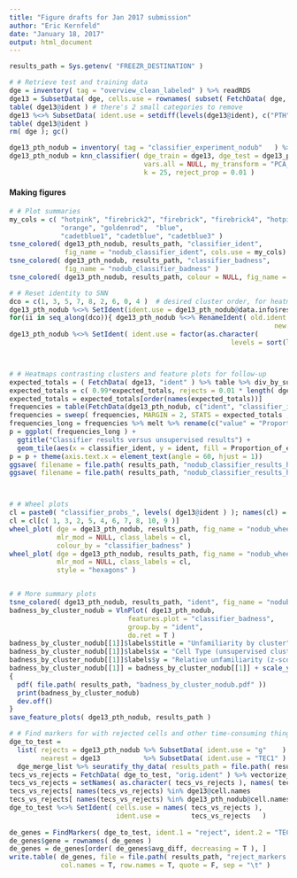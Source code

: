 ```yaml
---
title: "Figure drafts for Jan 2017 submission"
author: "Eric Kernfeld"
date: "January 18, 2017"
output: html_document
---
```


```r
results_path = Sys.getenv( "FREEZR_DESTINATION" )

# # Retrieve test and training data
dge = inventory( tag = "overview_clean_labeled" ) %>% readRDS
dge13 = SubsetData( dge, cells.use = rownames( subset( FetchData( dge, "eday" ), eday==13.5 ) ) )
table( dge13@ident ) # there's 2 small categories to remove
dge13 %<>% SubsetData( ident.use = setdiff(levels(dge13@ident), c("PTH", "BLD4")) ) 
table( dge13@ident ) 
rm( dge ); gc()

dge13_pth_nodub = inventory( tag = "classifier_experiment_nodub"   ) %>% readRDS
dge13_pth_nodub = knn_classifier( dge_train = dge13, dge_test = dge13_pth_nodub, 
                                  vars.all = NULL, my_transform = "PCA_20", 
                                  k = 25, reject_prop = 0.01 )
```

#### Making figures

```r
# # Plot summaries
my_cols = c( "hotpink", "firebrick2", "firebrick", "firebrick4", "hotpink4", 
             "orange", "goldenrod",  "blue",
             "cadetblue1", "cadetblue", "cadetblue3" )
tsne_colored( dge13_pth_nodub, results_path, "classifier_ident", 
              fig_name = "nodub_classifier_ident", cols.use = my_cols)
tsne_colored( dge13_pth_nodub, results_path, "classifier_badness", 
              fig_name = "nodub_classifier_badness" )
tsne_colored( dge13_pth_nodub, results_path, colour = NULL, fig_name =       "plain_grey" )

# # Reset identity to SNN
dco = c(1, 3, 5, 7, 8, 2, 6, 0, 4 )  # desired cluster order, for heatmap to be diagonal
dge13_pth_nodub %<>% SetIdent(ident.use = dge13_pth_nodub@data.info$res.0.5)
for(ii in seq_along(dco)){ dge13_pth_nodub %<>% RenameIdent( old.ident.name = dco[ii], 
                                                                   new.ident.name = letters[ii])}
dge13_pth_nodub %<>% SetIdent( ident.use = factor(as.character(        dge13_pth_nodub@ident), 
                                                        levels = sort(levels(dge13_pth_nodub@ident))) )



# # Heatmaps contrasting clusters and feature plots for follow-up
expected_totals = ( FetchData( dge13, "ident" ) %>% table %>% div_by_sum ) * length( dge13_pth_nodub@cell.names )
expected_totals = c( 0.99*expected_totals, rejects = 0.01 * length( dge13_pth_nodub@cell.names ) )
expected_totals = expected_totals[order(names(expected_totals))]
frequencies = table(FetchData(dge13_pth_nodub, c("ident", "classifier_ident"))) 
frequencies = sweep( frequencies, MARGIN = 2, STATS = expected_totals , FUN = "/" )
frequencies_long = frequencies %>% melt %>% rename(c("value" = "Proportion_of_expected")) 
p = ggplot( frequencies_long ) + 
  ggtitle("Classifier results versus unsupervised results") + 
  geom_tile(aes(x = classifier_ident, y = ident, fill = Proportion_of_expected))
p = p + theme(axis.text.x = element_text(angle = 60, hjust = 1))
ggsave( filename = file.path( results_path, "nodub_classifier_results_heat.pdf" ), p )
ggsave( filename = file.path( results_path, "nodub_classifier_results_heat_bluered.pdf" ), p + scale_fill_gradient2(midpoint = 1) )



# # Wheel plots
cl = paste0( "classifier_probs_", levels( dge13@ident ) ); names(cl) = levels( dge13@ident ) 
cl = cl[c( 1, 3, 2, 5, 4, 6, 7, 8, 10, 9 )]
wheel_plot( dge = dge13_pth_nodub, results_path, fig_name = "nodub_wheel_plot", 
            mlr_mod = NULL, class_labels = cl, 
            colour_by = "classifier_badness" )
wheel_plot( dge = dge13_pth_nodub, results_path, fig_name = "nodub_wheel_plot_density", 
            mlr_mod = NULL, class_labels = cl, 
            style = "hexagons" )


# # More summary plots
tsne_colored( dge13_pth_nodub, results_path, "ident", fig_name = "nodub_ident")
badness_by_cluster_nodub = VlnPlot( dge13_pth_nodub, 
                              features.plot = "classifier_badness", 
                              group.by = "ident", 
                              do.ret = T ) 
badness_by_cluster_nodub[[1]]$labels$title = "Unfamiliarity by cluster" 
badness_by_cluster_nodub[[1]]$labels$x = "Cell Type (unsupervised clustering)"
badness_by_cluster_nodub[[1]]$labels$y = "Relative unfamiliarity (z-score)"
badness_by_cluster_nodub[[1]] = badness_by_cluster_nodub[[1]] + scale_y_continuous(breaks=seq(-10, 10, 2))
{
  pdf( file.path( results_path, "badness_by_cluster_nodub.pdf" ))
  print(badness_by_cluster_nodub)
  dev.off()  
}
save_feature_plots( dge13_pth_nodub, results_path )

# # Find markers for with rejected cells and other time-consuming things go at the end
dge_to_test = 
  list( rejects = dge13_pth_nodub %>% SubsetData( ident.use = "g"    ) %>% deseuratify_raw_data,
        nearest = dge13           %>% SubsetData( ident.use = "TEC1" ) %>% deseuratify_raw_data ) %>%
  dge_merge_list %>% seuratify_thy_data( results_path = file.path( results_path, "dge_to_test" ) )
tecs_vs_rejects = FetchData( dge_to_test, "orig.ident" ) %>% vectorize_preserving_rownames 
tecs_vs_rejects = setNames( as.character( tecs_vs_rejects ), names( tecs_vs_rejects ) )
tecs_vs_rejects[ names(tecs_vs_rejects) %in% dge13@cell.names                 ] = "TEC"
tecs_vs_rejects[ names(tecs_vs_rejects) %in% dge13_pth_nodub@cell.names ] = "reject"
dge_to_test %<>% SetIdent( cells.use = names( tecs_vs_rejects ), 
                           ident.use =        tecs_vs_rejects   )
  
de_genes = FindMarkers( dge_to_test, ident.1 = "reject", ident.2 = "TEC", test = "roc" )
de_genes$gene = rownames( de_genes )
de_genes = de_genes[order( de_genes$avg_diff, decreasing = T ), ]
write.table( de_genes, file = file.path( results_path, "reject_markers.txt" ), 
             col.names = T, row.names = T, quote = F, sep = "\t" )

```

